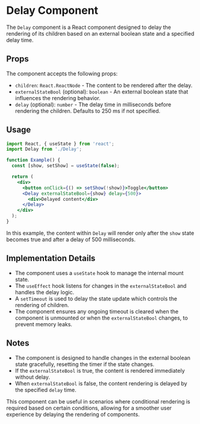 # Delay Component

The `Delay` component is a React component designed to delay the rendering of its children based on an external boolean state and a specified delay time.

## Props

The component accepts the following props:

- `children`: `React.ReactNode` - The content to be rendered after the delay.
- `externalStateBool` (optional): `boolean` - An external boolean state that influences the rendering behavior.
- `delay` (optional): `number` - The delay time in milliseconds before rendering the children. Defaults to 250 ms if not specified.

## Usage

```jsx
import React, { useState } from 'react';
import Delay from './Delay';

function Example() {
  const [show, setShow] = useState(false);

  return (
    <div>
      <button onClick={() => setShow(!show)}>Toggle</button>
      <Delay externalStateBool={show} delay={500}>
        <div>Delayed content</div>
      </Delay>
    </div>
  );
}
```

In this example, the content within `Delay` will render only after the `show` state becomes true and after a delay of 500 milliseconds.

## Implementation Details

- The component uses a `useState` hook to manage the internal mount state.
- The `useEffect` hook listens for changes in the `externalStateBool` and handles the delay logic.
- A `setTimeout` is used to delay the state update which controls the rendering of children.
- The component ensures any ongoing timeout is cleared when the component is unmounted or when the `externalStateBool` changes, to prevent memory leaks.

## Notes

- The component is designed to handle changes in the external boolean state gracefully, resetting the timer if the state changes.
- If the `externalStateBool` is true, the content is rendered immediately without delay.
- When `externalStateBool` is false, the content rendering is delayed by the specified `delay` time.

This component can be useful in scenarios where conditional rendering is required based on certain conditions, allowing for a smoother user experience by delaying the rendering of components.
